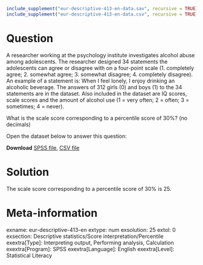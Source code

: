```r
include_supplement("eur-descriptive-413-en-data.sav", recursive = TRUE)
include_supplement("eur-descriptive-413-en-data.csv", recursive = TRUE)
```

Question
========
A researcher working at the psychology institute investigates alcohol abuse among adolescents. The researcher designed 34 statements the adolescents can agree or disagree with on a four-point scale (1. completely agree; 2. somewhat agree; 3. somewhat disagree; 4. completely disagree). An example of a statement is: When I feel lonely, I enjoy drinking an alcoholic beverage. The answers of 312 girls (0) and boys (1) to the 34 statements are in the dataset. Also included in the dataset are IQ scores, scale scores and the amount of alcohol use (1 = very often; 2 = often; 3 = sometimes; 4 = never).

What is the scale score corresponding to a percentile score of 30%? (no decimals)

Open the dataset below to answer this question:

**Download** [SPSS file](eur-descriptive-413-en-data.sav), [CSV file](eur-descriptive-413-en-data.csv)


Solution
========
The scale score corresponding to a percentile score of 30% is 25.


Meta-information
================
exname: eur-descriptive-413-en
extype: num
exsolution: 25
extol: 0
exsection: Descriptive statistics/Score interpretation/Percentile
exextra[Type]: Interpreting output, Performing analysis, Calculation
exextra[Program]: SPSS
exextra[Language]: English
exextra[Level]: Statistical Literacy
